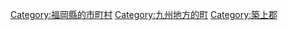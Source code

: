 {{Commonscat|Yoshitomi, Fukuoka}}
{{Catmore}}

{{DEFAULTSORT:Yoshitomi}}
[[Category:福岡縣的市町村|Category:福岡縣的市町村]]
[[Category:九州地方的町|Category:九州地方的町]]
[[Category:築上郡|Category:築上郡]]